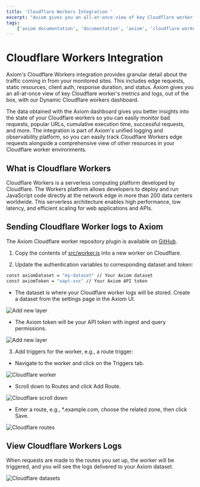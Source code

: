 ```yaml
---
title: 'Cloudflare Workers Integration '
excerpt: "Axiom gives you an all-at-once view of key Cloudflare worker's metrics and logs, out of the box, with our Dynamic Cloudflare workers dashboard."
tags:
    ['axiom documentation', 'documentation', 'axiom', 'cloudflare workers', 'requests', 'edge network', 'route trigger', 'cloudflare']
---
```


# Cloudflare Workers Integration 

Axiom's Cloudflare Workers integration provides granular detail about the traffic coming in from your monitored sites. This includes edge requests, static resources, client auth, response duration, and status. Axiom gives you an all-at-once view of key Cloudflare worker's metrics and logs, out of the box, with our Dynamic Cloudflare workers dashboard. 

The data obtained with the Axiom dashboard gives you better insights into the state of your Cloudflare workers so you can easily monitor bad requests, popular URLs, cumulative execution time, successful requests, and more. The integration is part of Axiom's unified logging and observability platform, so you can easily track Cloudflare Workers edge requests alongside a comprehensive view of other resources in your Cloudflare worker environments. 

## What is Cloudflare Workers

Cloudflare Workers is a serverless computing platform developed by Cloudflare. The Workers platform allows developers to deploy and run JavaScript code directly at the network edge in more than 200 data centers worldwide. This serverless architecture enables high performance, low latency, and efficient scaling for web applications and APIs.

## Sending Cloudflare Worker logs to Axiom 

The Axiom Cloudflare worker repository plugin is available on [GitHub](https://github.com/axiomhq/axiom-cloudflare-workers).

1. Copy the contents of [src/worker.js](https://github.com/axiomhq/axiom-cloudflare-workers/blob/main/src/worker.js) into a new worker on Cloudflare. 

2. Update the authentication variables to corresponding dataset and token:

```bash copy
const axiomDataset = "my-dataset" // Your Axiom dataset
const axiomToken = "xapt-xxx" // Your Axiom API token
```

- The dataset is where your Cloudflare worker logs will be stored. Create a dataset from the settings page in the Axiom UI. 

![Add new layer](/doc-assets/shots/cloudflare-datasets.png)

- The Axiom token will be your API token with ingest and query permissions. 

![Add new layer](/doc-assets/shots/cloudflare-api-token.png)


3. Add triggers for the worker, e.g., a route trigger:

- Navigate to the worker and click on the Triggers tab.

![Cloudflare worker](/doc-assets/shots/cloudflare-worker-triggers.png)

- Scroll down to Routes and click Add Route.

![Cloudflare scroll down](/doc-assets/shots/cloudflare-add-routes.png)

- Enter a route, e.g., *.example.com, choose the related zone, then click Save.

![Cloudflare routes](/doc-assets/shots/cloudflare-click-save.png)

## View Cloudflare Workers Logs

When requests are made to the routes you set up, the worker will be triggered, and you will see the logs delivered to your Axiom dataset.

![Cloudflare datasets](/doc-assets/shots/cloudflare-datasets-logs.png)